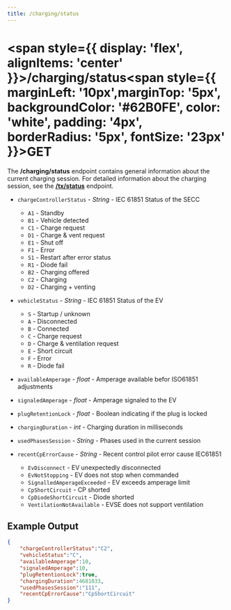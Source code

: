 ```yaml
---
title: /charging/status
---
```


#
# <span style={{ display: 'flex', alignItems: 'center' }}>/charging/status<span style={{ marginLeft: '10px',marginTop: '5px', backgroundColor: '#62B0FE', color: 'white', padding: '4px', borderRadius: '5px', fontSize: '23px' }}>GET</span></span>

The **/charging/status** endpoint contains general information about the current charging session.
For detailed information about the charging session, see the [**/tx/status**](/docs/user-api/mqtt-api/tx-status) endpoint.

- `chargeControllerStatus` - *String* - IEC 61851 Status of the SECC
    - `A1` - Standby
    - `B1` - Vehicle detected
    - `C1` - Charge request
    - `D1` - Charge & vent request
    - `E1` - Shut off
    - `F1` - Error
    - `S1` - Restart after error status
    - `R1` - Diode fail
    - `B2` - Charging offered
    - `C2` - Charging
    - `D2` - Charging + venting

- `vehicleStatus` - *String* - IEC 61851 Status of the EV
    - `S` - Startup / unknown
    - `A` - Disconnected
    - `B` - Connected
    - `C` - Charge request
    - `D` - Charge & ventilation request
    - `E` - Short circuit
    - `F` - Error
    - `R` - Diode fail

- `availableAmperage` - *float* - Amperage available befor ISO61851 adjustments

- `signaledAmperage` - *float* - Amperage signaled to the EV

- `plugRetentionLock` - *float* - Boolean indicating if the plug is locked

- `chargingDuration` - *int* - Charging duration in milliseconds

- `usedPhasesSession` - *String* - Phases used in the current session

- `recentCpErrorCause` - *String* - Recent control pilot error cause IEC61851
    - `EvDisconnect` - EV unexpectedly disconnected
    - `EvNotStopping` - EV does not stop when commanded
    - `SignalledAmperageExceeded` - EV exceeds amperage limit
    - `CpShortCircuit` - CP shorted
    - `CpDiodeShortCircuit` - Diode shorted
    - `VentilationNotAvailable` - EVSE does not support ventilation


## Example Output

```json title="pulsatrix/secc/A0123B4567C8/charging/status"
{
    "chargeControllerStatus":"C2",
    "vehicleStatus":"C",
    "availableAmperage":10,
    "signaledAmperage":10,
    "plugRetentionLock":true,
    "chargingDuration":4681033,
    "usedPhasesSession":"111",
    "recentCpErrorCause":"CpShortCircuit"
}
```



